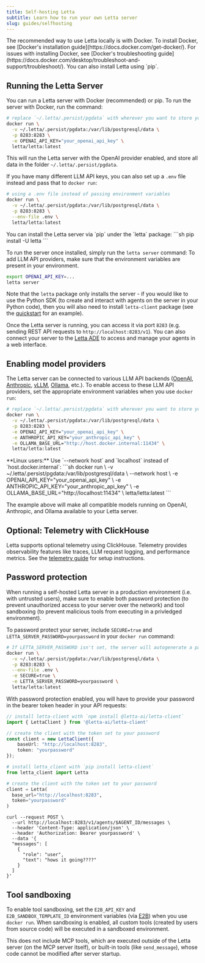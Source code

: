 ```yaml
---
title: Self-hosting Letta
subtitle: Learn how to run your own Letta server
slug: guides/selfhosting
---
```


<Note>
The recommended way to use Letta locally is with Docker.
To install Docker, see [Docker's installation guide](https://docs.docker.com/get-docker/).
For issues with installing Docker, see [Docker's troubleshooting guide](https://docs.docker.com/desktop/troubleshoot-and-support/troubleshoot/).
You can also install Letta using `pip`.
</Note>

## Running the Letta Server
You can run a Letta server with Docker (recommended) or pip.
<AccordionGroup>
  <Accordion icon="docker" title="Running with Docker (recommended)" defaultOpen="true">
  To run the server with Docker, run the command:
```sh
# replace `~/.letta/.persist/pgdata` with wherever you want to store your agent data
docker run \
  -v ~/.letta/.persist/pgdata:/var/lib/postgresql/data \
  -p 8283:8283 \
  -e OPENAI_API_KEY="your_openai_api_key" \
  letta/letta:latest
```
This will run the Letta server with the OpenAI provider enabled, and store all data in the folder `~/.letta/.persist/pgdata`.

If you have many different LLM API keys, you can also set up a `.env` file instead and pass that to `docker run`:
```sh
# using a .env file instead of passing environment variables
docker run \
  -v ~/.letta/.persist/pgdata:/var/lib/postgresql/data \
  -p 8283:8283 \
  --env-file .env \
  letta/letta:latest
```

  </Accordion>
  <Accordion icon="file-code" title="Running with pip">
  You can install the Letta server via `pip` under the `letta` package:
  ```sh
  pip install -U letta
  ```

  To run the server once installed, simply run the `letta server` command:
  To add LLM API providers, make sure that the environment variables are present in your environment.
  ```sh
  export OPENAI_API_KEY=...
  letta server
  ```

  Note that the `letta` package only installs the server - if you would like to use the Python SDK (to create and interact with agents on the server in your Python code), then you will also need to install `letta-client` package (see the [quickstart](/quickstart) for an example).
  </Accordion>
</AccordionGroup>

Once the Letta server is running, you can access it via port `8283` (e.g. sending REST API requests to `http://localhost:8283/v1`). You can also connect your server to the [Letta ADE](/guides/ade) to access and manage your agents in a web interface.

## Enabling model providers
The Letta server can be connected to various LLM API backends ([OpenAI](https://docs.letta.com/models/openai), [Anthropic](https://docs.letta.com/models/anthropic), [vLLM](https://docs.letta.com/models/vllm), [Ollama](https://docs.letta.com/models/ollama), etc.). To enable access to these LLM API providers, set the appropriate environment variables when you use `docker run`:
```sh
# replace `~/.letta/.persist/pgdata` with wherever you want to store your agent data
docker run \
  -v ~/.letta/.persist/pgdata:/var/lib/postgresql/data \
  -p 8283:8283 \
  -e OPENAI_API_KEY="your_openai_api_key" \
  -e ANTHROPIC_API_KEY="your_anthropic_api_key" \
  -e OLLAMA_BASE_URL="http://host.docker.internal:11434" \
  letta/letta:latest
```

<Note>
**Linux users:** Use `--network host` and `localhost` instead of `host.docker.internal`:
```sh
docker run \
  -v ~/.letta/.persist/pgdata:/var/lib/postgresql/data \
  --network host \
  -e OPENAI_API_KEY="your_openai_api_key" \
  -e ANTHROPIC_API_KEY="your_anthropic_api_key" \
  -e OLLAMA_BASE_URL="http://localhost:11434" \
  letta/letta:latest
```
</Note>

The example above will make all compatible models running on OpenAI, Anthropic, and Ollama available to your Letta server.


## Optional: Telemetry with ClickHouse

Letta supports optional telemetry using ClickHouse. Telemetry provides observability features like traces, LLM request logging, and performance metrics. See the [telemetry guide](/guides/server/otel) for setup instructions.


## Password protection

<Warning>
When running a self-hosted Letta server in a production environment (i.e. with untrusted users), make sure to enable both password protection (to prevent unauthorized access to your server over the network) and tool sandboxing (to prevent malicious tools from executing in a privledged environment).
</Warning>

To password protect your server, include `SECURE=true` and `LETTA_SERVER_PASSWORD=yourpassword` in your `docker run` command:
```sh
# If LETTA_SERVER_PASSWORD isn't set, the server will autogenerate a password
docker run \
  -v ~/.letta/.persist/pgdata:/var/lib/postgresql/data \
  -p 8283:8283 \
  --env-file .env \
  -e SECURE=true \
  -e LETTA_SERVER_PASSWORD=yourpassword \
  letta/letta:latest
```

With password protection enabled, you will have to provide your password in the bearer token header in your API requests:
<CodeGroup>
```typescript TypeScript maxLines=50
// install letta-client with `npm install @letta-ai/letta-client`
import { LettaClient } from '@letta-ai/letta-client'

// create the client with the token set to your password
const client = new LettaClient({
    baseUrl: "http://localhost:8283",
    token: "yourpassword"
});
```
```python title="python" maxLines=50
# install letta_client with `pip install letta-client`
from letta_client import Letta

# create the client with the token set to your password
client = Letta(
  base_url="http://localhost:8283",
  token="yourpassword"
)
```
```curl curl
curl --request POST \
  --url http://localhost:8283/v1/agents/$AGENT_ID/messages \
  --header 'Content-Type: application/json' \
  --header 'Authorization: Bearer yourpassword' \
  --data '{
  "messages": [
    {
      "role": "user",
      "text": "hows it going????"
    }
  ]
}'
```
</CodeGroup>


## Tool sandboxing

To enable tool sandboxing, set the `E2B_API_KEY` and `E2B_SANDBOX_TEMPLATE_ID` environment variables (via [E2B](https://e2b.dev/)) when you use `docker run`.
When sandboxing is enabled, all custom tools (created by users from source code) will be executed in a sandboxed environment.

This does not include MCP tools, which are executed outside of the Letta server (on the MCP server itself), or built-in tools (like `send_message`), whose code cannot be modified after server startup.
